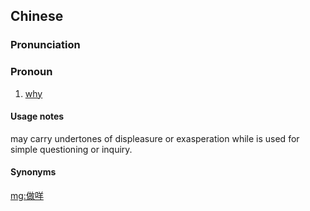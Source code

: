 ==Chinese==
{{zh-forms}}

===Pronunciation===
{{zh-pron
|c=zou6 me1
|cat=pron
}}

===Pronoun===
{{zh-pronoun}}

# {{lb|zh|Cantonese}} [[why]]
#: {{zh-x|做咩 你 咁 冇腦 㗎？|'''Why''' are you so stupid?|C-GZ}}

====Usage notes====
{{zh-l|做咩}} may carry undertones of displeasure or exasperation while {{zh-l|點解}} is used for simple questioning or inquiry.

====Synonyms====
{{zh-dial|為什麼}}

[[mg:做咩]]